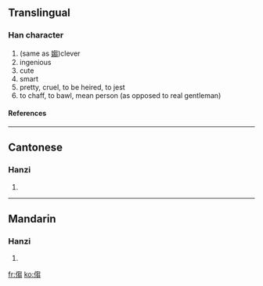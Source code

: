 ==Translingual==
===Han character===
{{Han char|rad=人|as=10|sn=12|four=|canj=人心山山 (OPUU)}}
# (same as [[媰]])clever
# ingenious
# cute
# smart
# pretty, cruel, to be heired, to jest
# to chaff, to bawl, mean person (as opposed to real gentleman)
====References====
{{Han ref|kx=0112.100|hdz=10204.060|uh=3473|ud=13427}}
----
==Cantonese==
===Hanzi===
{{yue-hanzi|jyut=|y=jaau3}}
# {{defn|Cantonese}}
----
==Mandarin==
===Hanzi===
{{cmn-hanzi|pin=[[zhòu]] ([[zhou4]])|wg=chou<sup>4</sup>}}
# {{defn|Mandarin}}




[[fr:㑳]]
[[ko:㑳]]